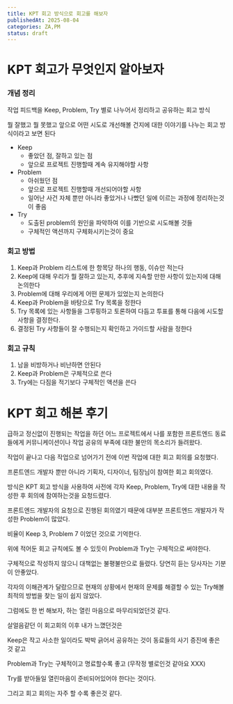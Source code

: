 ```yaml
---
title: KPT 회고 방식으로 회고를 해보자
publishedAt: 2025-08-04
categories: ZA,PM
status: draft
---
```


# KPT 회고가 무엇인지 알아보자

### 개념 정리

작업 피드백을 Keep, Problem, Try 별로 나누어서 정리하고 공유하는 회고 방식

뭘 잘했고 뭘 못했고 앞으로 어떤 시도로 개선해볼 건지에 대한 이야기를 나누는 회고 방식이라고 보면 된다

- Keep
  - 좋았던 점, 잘하고 있는 점
  - 앞으로 프로젝트 진행할때 계속 유지해야할 사항
- Problem
  - 아쉬웠던 점
  - 앞으로 프로젝트 진행할때 개선되어야할 사항
  - 일어난 사건 자체 뿐만 아니라 좋았거나 나빴던 일에 이르는 과정에 정리하는것이 좋음
- Try
  - 도출된 problem의 원인을 파악하여 이를 기반으로 시도해볼 것들
  - 구체적인 액션까지 구체화시키는것이 중요

### 회고 방법

1. Keep과 Problem 리스트에 한 항목당 하나의 행동, 이슈만 적는다
2. Keep에 대해 우리가 뭘 잘하고 있는지, 추후에 지속할 만한 사항이 있는지에 대해 논의한다
3. Problem에 대해 우리에게 어떤 문제가 있었는지 논의한다
4. Keep과 Problem을 바탕으로 Try 목록을 정한다
5. Try 목록에 있는 사항들을 그루핑하고 토론하여 다듬고 투표를 통해 다음에 시도할 사항을 결정한다.
6. 결정된 Try 사항들이 잘 수행되는지 확인하고 가이드할 사람을 정한다

### 회고 규칙

1. 남을 비방하거나 비난하면 안된다
2. Keep과 Problem은 구체적으로 쓴다
3. Try에는 다짐을 적기보다 구체적인 액션을 쓴다

# KPT 회고 해본 후기

급하고 정신없이 진행되는 작업을 하던 어느 프로젝트에서 나를 포함한 프론트엔드 동료들에게 커뮤니케이션이나 작업 공유의 부족에 대한 불만의 목소리가 들려왔다.

작업이 끝나고 다음 작업으로 넘어가기 전에 이번 작업에 대한 회고 회의를 요청했다.

프론트엔드 개발자 뿐만 아니라 기획자, 디자이너, 팀장님이 참여한 회고 회의였다.

방식은 KPT 회고 방식을 사용하여 사전에 각자 Keep, Problem, Try에 대한 내용을 작성한 후 회의에 참여하는것을 요청드렸다.

프론트엔드 개발자의 요청으로 진행된 회의였기 때문에 대부분 프론트엔드 개발자가 작성한 Problem이 많았다.

비율이 Keep 3, Problem 7 이었던 것으로 기억한다.

위에 적어둔 회고 규칙에도 볼 수 있듯이 Problem과 Try는 구체적으로 써야한다.

구체적으로 작성하지 않으니 대책없는 불평불만으로 들렸다. 당연히 듣는 당사자는 기분이 안좋았다.

각자의 이해관계가 달랐으므로 현재의 상황에서 현재의 문제를 해결할 수 있는 Try해볼 최적의 방법을 찾는 일이 쉽지 않았다.

그럼에도 한 번 해보자, 하는 열린 마음으로 마무리되었던것 같다.

살얼음같던 이 회고회의 이후 내가 느꼈던것은

Keep은 작고 사소한 일이라도 박박 긁어서 공유하는 것이 동료들의 사기 증진에 좋은 것 같고

Problem과 Try는 구체적이고 명료할수록 좋고 (무작정 별로인것 같아요 XXX)

Try를 받아들일 열린마음이 준비되어있어야 한다는 것이다.

그리고 회고 회의는 자주 할 수록 좋은것 같다.
